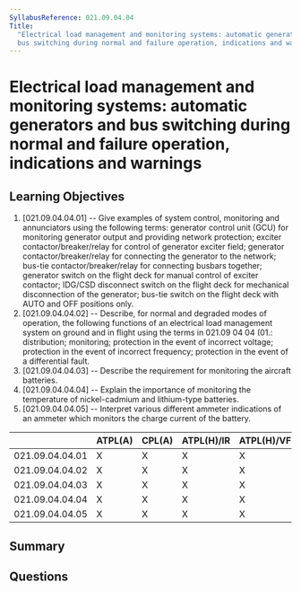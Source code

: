 ```yaml
---
SyllabusReference: 021.09.04.04
Title:
  "Electrical load management and monitoring systems: automatic generators and
  bus switching during normal and failure operation, indications and warnings"
---
```


# Electrical load management and monitoring systems: automatic generators and bus switching during normal and failure operation, indications and warnings

## Learning Objectives

1. [021.09.04.04.01] -- Give examples of system control, monitoring and
   annunciators using the following terms: generator control unit (GCU) for
   monitoring generator output and providing network protection; exciter
   contactor/breaker/relay for control of generator exciter field; generator
   contactor/breaker/relay for connecting the generator to the network; bus-tie
   contactor/breaker/relay for connecting busbars together; generator switch on
   the flight deck for manual control of exciter contactor; IDG/CSD disconnect
   switch on the flight deck for mechanical disconnection of the generator;
   bus-tie switch on the flight deck with AUTO and OFF positions only.
2. [021.09.04.04.02] -- Describe, for normal and degraded modes of operation,
   the following functions of an electrical load management system on ground and
   in flight using the terms in 021.09 04 04 (01.: distribution; monitoring;
   protection in the event of incorrect voltage; protection in the event of
   incorrect frequency; protection in the event of a differential fault.
3. [021.09.04.04.03] -- Describe the requirement for monitoring the aircraft
   batteries.
4. [021.09.04.04.04] -- Explain the importance of monitoring the temperature of
   nickel-cadmium and lithium-type batteries.
5. [021.09.04.04.05] -- Interpret various different ammeter indications of an
   ammeter which monitors the charge current of the battery.

|                 | ATPL(A) | CPL(A) | ATPL(H)/IR | ATPL(H)/VFR | CPL(H) | IR  | CBIR(A) |
| --------------- | ------- | ------ | ---------- | ----------- | ------ | --- | ------- |
| 021.09.04.04.01 | X       | X      | X          | X           | X      |     |         |
| 021.09.04.04.02 | X       | X      | X          | X           | X      |     |         |
| 021.09.04.04.03 | X       | X      | X          | X           | X      |     |         |
| 021.09.04.04.04 | X       | X      | X          | X           | X      |     |         |
| 021.09.04.04.05 | X       | X      | X          | X           | X      |     |         |

## Summary

## Questions
